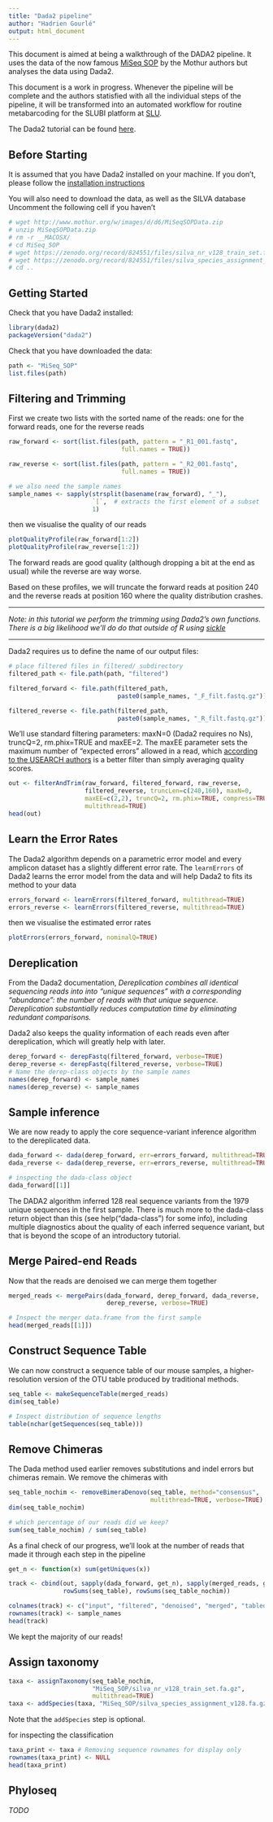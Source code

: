 ```yaml
---
title: "Dada2 pipeline"
author: "Hadrien Gourlé"
output: html_document
---
```


This document is aimed at being a walkthrough of the DADA2 pipeline.
It uses the data of the now famous [MiSeq SOP](http://www.mothur.org/wiki/MiSeq_SOP) by the Mothur authors but analyses the data using Dada2.

This document is a work in progress.
Whenever the pipeline will be complete and the authors statisfied with all the individual steps of the pipeline, it will be transformed into an automated workflow for routine metabarcoding for the SLUBI platform at [SLU](https://www.slu.se).

The Dada2 tutorial can be found [here](http://benjjneb.github.io/dada2/tutorial.html).

## Before Starting

It is assumed that you have Dada2 installed on your machine.
If you don't, please follow the [installation instructions](http://benjjneb.github.io/dada2/dada-installation.html)

You will also need to download the data, as well as the SILVA database
Uncomment the following cell if you haven't

```bash
# wget http://www.mothur.org/w/images/d/d6/MiSeqSOPData.zip
# unzip MiSeqSOPData.zip
# rm -r __MACOSX/
# cd MiSeq_SOP
# wget https://zenodo.org/record/824551/files/silva_nr_v128_train_set.fa.gz
# wget https://zenodo.org/record/824551/files/silva_species_assignment_v128.fa.gz
# cd ..
```

## Getting Started

Check that you have Dada2 installed:

```r
library(dada2)
packageVersion("dada2")
```

Check that you have downloaded the data:

```r
path <- "MiSeq_SOP"
list.files(path)
```

## Filtering and Trimming

First we create two lists with the sorted name of the reads: one for the forward reads, one for the reverse reads

```r
raw_forward <- sort(list.files(path, pattern = "_R1_001.fastq",
                               full.names = TRUE))

raw_reverse <- sort(list.files(path, pattern = "_R2_001.fastq",
                               full.names = TRUE))

# we also need the sample names
sample_names <- sapply(strsplit(basename(raw_forward), "_"),
                       `[`,  # extracts the first element of a subset
                       1)
```

then we visualise the quality of our reads

```r
plotQualityProfile(raw_forward[1:2])
plotQualityProfile(raw_reverse[1:2])
```

The forward reads are good quality (although dropping a bit at the end as usual) while the reverse are way worse.

Based on these profiles, we will truncate the forward reads at position 240 and the reverse reads at position 160 where the quality distribution crashes.

---

*Note: in this tutorial we perform the trimming using Dada2's own functions.*
*There is a big likelihood we'll do do that outside of R using [sickle](https://github.com/najoshi/sickle)*

---

Dada2 requires us to define the name of our output files:

```r
# place filtered files in filtered/ subdirectory
filtered_path <- file.path(path, "filtered") 

filtered_forward <- file.path(filtered_path,
                              paste0(sample_names, "_F_filt.fastq.gz"))

filtered_reverse <- file.path(filtered_path,
                              paste0(sample_names, "_R_filt.fastq.gz"))
```

We’ll use standard filtering parameters: maxN=0 (Dada2 requires no Ns), truncQ=2, rm.phix=TRUE and maxEE=2.
The maxEE parameter sets the maximum number of “expected errors” allowed in a read, which [according to the USEARCH authors](http://www.drive5.com/usearch/manual/expected_errors.html) is a better filter than simply averaging quality scores.

```r
out <- filterAndTrim(raw_forward, filtered_forward, raw_reverse,
                     filtered_reverse, truncLen=c(240,160), maxN=0,
                     maxEE=c(2,2), truncQ=2, rm.phix=TRUE, compress=TRUE,
                     multithread=TRUE)
head(out)
```

## Learn the Error Rates

The Dada2 algorithm depends on a parametric error model and every amplicon dataset has a slightly different error rate.
The `learnErrors` of Dada2 learns the error model from the data and will help Dada2 to fits its method to your data

```r
errors_forward <- learnErrors(filtered_forward, multithread=TRUE)
errors_reverse <- learnErrors(filtered_reverse, multithread=TRUE)
```

then we visualise the estimated error rates

```r
plotErrors(errors_forward, nominalQ=TRUE)
```

## Dereplication

From the Dada2 documentation, *Dereplication combines all identical sequencing reads into into “unique sequences” with a corresponding “abundance”: the number of reads with that unique sequence. Dereplication substantially reduces computation time by eliminating redundant comparisons.*

Dada2 also keeps the quality information of each reads even after dereplication, which will greatly help with later.

```r
derep_forward <- derepFastq(filtered_forward, verbose=TRUE)
derep_reverse <- derepFastq(filtered_reverse, verbose=TRUE)
# Name the derep-class objects by the sample names
names(derep_forward) <- sample_names
names(derep_reverse) <- sample_names
```

## Sample inference

We are now ready to apply the core sequence-variant inference algorithm to the dereplicated data.

```r
dada_forward <- dada(derep_forward, err=errors_forward, multithread=TRUE)
dada_reverse <- dada(derep_reverse, err=errors_reverse, multithread=TRUE)

# inspecting the dada-class object
dada_forward[[1]]
```

The DADA2 algorithm inferred 128 real sequence variants from the 1979 unique sequences in the first sample.
There is much more to the dada-class return object than this (see help("dada-class") for some info), including multiple diagnostics about the quality of each inferred sequence variant, but that is beyond the scope of an introductory tutorial.

## Merge Paired-end Reads

Now that the reads are denoised we can merge them together

```r
merged_reads <- mergePairs(dada_forward, derep_forward, dada_reverse,
                           derep_reverse, verbose=TRUE)

# Inspect the merger data.frame from the first sample
head(merged_reads[[1]])
```

## Construct Sequence Table

We can now construct a sequence table of our mouse samples, a higher-resolution version of the OTU table produced by traditional methods.

```r
seq_table <- makeSequenceTable(merged_reads)
dim(seq_table)

# Inspect distribution of sequence lengths
table(nchar(getSequences(seq_table)))
```

## Remove Chimeras

The Dada method used earlier removes substitutions and indel errors but chimeras remain.
We remove the chimeras with

```r
seq_table_nochim <- removeBimeraDenovo(seq_table, method="consensus",
                                       multithread=TRUE, verbose=TRUE)
dim(seq_table_nochim)

# which percentage of our reads did we keep?
sum(seq_table_nochim) / sum(seq_table)
```

As a final check of our progress, we’ll look at the number of reads that made it through each step in the pipeline

```r
get_n <- function(x) sum(getUniques(x))

track <- cbind(out, sapply(dada_forward, get_n), sapply(merged_reads, get_n),
               rowSums(seq_table), rowSums(seq_table_nochim))

colnames(track) <- c("input", "filtered", "denoised", "merged", "tabled", "nonchim")
rownames(track) <- sample_names
head(track)
```

We kept the majority of our reads!

## Assign taxonomy

```r
taxa <- assignTaxonomy(seq_table_nochim,
                       "MiSeq_SOP/silva_nr_v128_train_set.fa.gz",
                       multithread=TRUE)
taxa <- addSpecies(taxa, "MiSeq_SOP/silva_species_assignment_v128.fa.gz")
```

Note that the `addSpecies` step is optional.

for inspecting the classification

```r
taxa_print <- taxa # Removing sequence rownames for display only
rownames(taxa_print) <- NULL
head(taxa_print)
```

## Phyloseq

*TODO*
